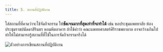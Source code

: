 ```yaml
---
title: 5. สถานที่ปฏิบัติงาน
---
```


ใส่สถานที่ที่คาดว่าจะใช้จัดกิจกรรม ให้**ชัดเจนมากที่สุดเท่าที่จะทำได้** เช่น หอประชุมแพทยาลัย ห้องประชุมราชปนัดดาสิรินธร หอมหิตลาคาร ถ้าใช้คำว่า คณะแพทยศาสตร์ศิริราชพยาบาล อาจกว้างเกินไปทำให้ไม่สามารถรู้สถานที่ที่ใช้ในการจัดกิจกรรมจริงได้

<Frame caption="ตัวอย่างการเขียนสถานที่ปฏิบัติงาน">
  <img
    src="/images/sop/proj/project_open_places.webp"
    alt="ตัวอย่างการเขียนสถานที่ปฏิบัติงาน"
  />
</Frame>
